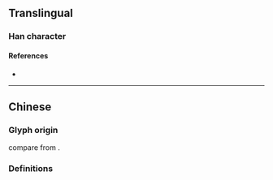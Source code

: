 {{also|婦}}
{{character info}}
==Translingual==
{{stroke order|strokes=6}}

===Han character===
{{Han char|rn=38|rad=女|as=03|sn=6|four=|canj=VSM|ids=⿰女彐}}

====References====
* {{Han ref|kx=0256.041|hdz=21027.100|uh=5987|ud=22919}}

----

==Chinese==

===Glyph origin===
{{Han simp|婦|f=冖|t=&nbsp;|f2=巾|t2=&nbsp;}} compare {{m|zh|扫}} from {{m|zh|掃}}.

===Definitions===
{{zh-see|婦}}